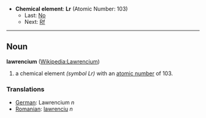 *'''Chemical element''': '''Lr''' (Atomic Number: 103)
**Last: [[Nobelium|No]]
**Next: [[Rutherfordium|Rf]]
----
== Noun ==
'''lawrencium''' ([[en:Lawrencium|Wikipedia:Lawrencium]])

# a chemical element ''(symbol Lr)'' with an [[atomic number]] of 103.

===Translations===
*[[German]]: Lawrencium ''n''
*[[Romanian]]: [[lawrenciu]] ''n''
